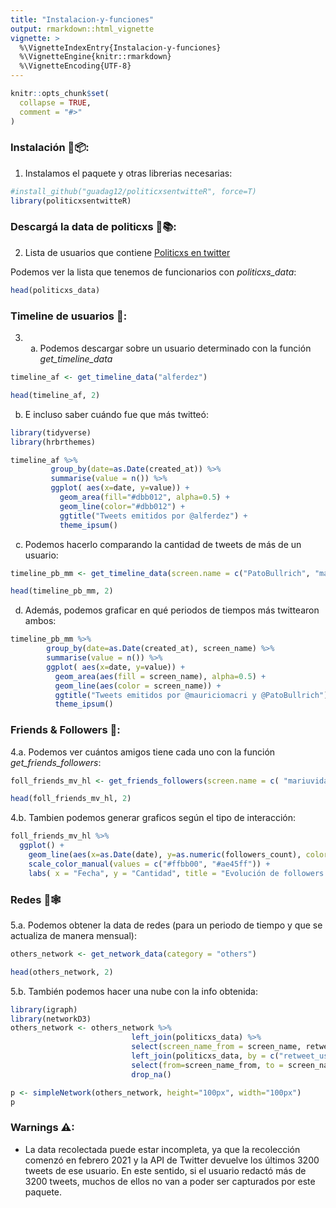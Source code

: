 ```yaml
---
title: "Instalacion-y-funciones"
output: rmarkdown::html_vignette
vignette: >
  %\VignetteIndexEntry{Instalacion-y-funciones}
  %\VignetteEngine{knitr::rmarkdown}
  %\VignetteEncoding{UTF-8}
---
```


```r
knitr::opts_chunk$set(
  collapse = TRUE,
  comment = "#>"
)
```


### Instalación 📩📦:

1. Instalamos el paquete y otras librerias necesarias:
```r
#install_github("guadag12/politicxsentwitteR", force=T)
library(politicxsentwitteR)
```

### Descargá la data de politicxs 👩📚:

2. Lista de usuarios que contiene [Politicxs en twitter]()

Podemos ver la lista que tenemos de funcionarios con *politicxs_data*:
```r
head(politicxs_data)
```

### Timeline de usuarios 📲:

3. a. Podemos descargar sobre un usuario determinado con la función *get_timeline_data*

```r
timeline_af <- get_timeline_data("alferdez")

head(timeline_af, 2)
```

b. E incluso saber cuándo fue que más twitteó:
```r
library(tidyverse)
library(hrbrthemes)

timeline_af %>%
         group_by(date=as.Date(created_at)) %>%
         summarise(value = n()) %>%
         ggplot( aes(x=date, y=value)) +
           geom_area(fill="#dbb012", alpha=0.5) +
           geom_line(color="#dbb012") +
           ggtitle("Tweets emitidos por @alferdez") +
           theme_ipsum()

```

c. Podemos hacerlo comparando la cantidad de tweets de más de un usuario:

```r
timeline_pb_mm <- get_timeline_data(screen.name = c("PatoBullrich", "mauriciomacri"))

head(timeline_pb_mm, 2)
```


d. Además, podemos graficar en qué periodos de tiempos más twittearon ambos:
```r
timeline_pb_mm %>%
        group_by(date=as.Date(created_at), screen_name) %>%
        summarise(value = n()) %>%
        ggplot( aes(x=date, y=value)) +
          geom_area(aes(fill = screen_name), alpha=0.5) +
          geom_line(aes(color = screen_name)) +
          ggtitle("Tweets emitidos por @mauriciomacri y @PatoBullrich") +
          theme_ipsum()
```

### Friends & Followers 👥: 

4.a. Podemos ver cuántos amigos tiene cada uno con la función *get_friends_followers*:

```r
foll_friends_mv_hl <- get_friends_followers(screen.name = c( "mariuvidal", "horaciorlarreta"))

head(foll_friends_mv_hl, 2)
```

4.b. Tambien podemos generar graficos según el tipo de interacción:
```r
foll_friends_mv_hl %>% 
  ggplot() + 
    geom_line(aes(x=as.Date(date), y=as.numeric(followers_count), color=screen_name)) + theme_bw() +
    scale_color_manual(values = c("#ffbb00", "#ae45ff")) +
    labs( x = "Fecha", y = "Cantidad", title = "Evolución de followers de @mariuvidal y @horaciorlarreta") 
```

### Redes 🤖🕸️

5.a. Podemos obtener la data de redes (para un periodo de tiempo y que se actualiza de manera mensual):


```r
others_network <- get_network_data(category = "others") 

head(others_network, 2)
```


5.b. También podemos hacer una nube con la info obtenida: 
```r
library(igraph)
library(networkD3)
others_network <- others_network %>%
                           left_join(politicxs_data) %>%
                           select(screen_name_from = screen_name, retweet_user_id, value) %>%
                           left_join(politicxs_data, by = c("retweet_user_id"= "user_id")) %>%
                           select(from=screen_name_from, to = screen_name, value) %>%
                           drop_na()

p <- simpleNetwork(others_network, height="100px", width="100px")
p
```

### Warnings ⚠:

* La data recolectada puede estar incompleta, ya que la recolección comenzó en febrero 2021 y la API de Twitter devuelve los últimos 3200 tweets de ese usuario. En este sentido, si el usuario redactó más de 3200 tweets, muchos de ellos no van a poder ser capturados por este paquete.
